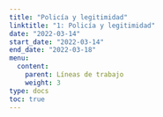 ```yaml
---
title: "Policía y legitimidad"
linktitle: "1: Policía y legitimidad"
date: "2022-03-14"
start_date: "2022-03-14"
end_date: "2022-03-18"
menu:
  content:
    parent: Líneas de trabajo
    weight: 3
type: docs
toc: true
---
```


